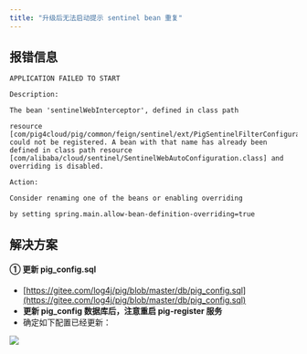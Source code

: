 ```yaml
---
title: "升级后无法启动提示 sentinel bean 重复"
---
```


## 报错信息
```plain
APPLICATION FAILED TO START

Description:

The bean 'sentinelWebInterceptor', defined in class path 

resource [com/pig4cloud/pig/common/feign/sentinel/ext/PigSentinelFilterConfiguration.class], could not be registered. A bean with that name has already been defined in class path resource [com/alibaba/cloud/sentinel/SentinelWebAutoConfiguration.class] and overriding is disabled.

Action:

Consider renaming one of the beans or enabling overriding

by setting spring.main.allow-bean-definition-overriding=true
```

## 解决方案


#### ①  更新 pig_config.sql
+  [https://gitee.com/log4j/pig/blob/master/db/pig_config.sql](https://gitee.com/log4j/pig/blob/master/db/pig_config.sql)
+ **更新 pig_config 数据库后，注意重启 pig-register 服务**
+ 确定如下配置已经更新：

![](https://cdn.nlark.com/yuque/0/2022/png/283679/1643099641485-bd9266dd-a538-48b8-a707-79ddf20b2f78.png)

